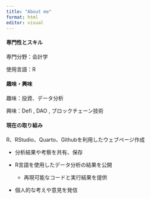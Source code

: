 ```yaml
---
title: "About me"
format: html
editor: visual
---
```


#### 専門性とスキル

専門分野：会計学

使用言語：R

#### 趣味・興味

趣味：投資、データ分析

興味：Defi , DAO , ブロックチェーン技術

#### 現在の取り組み

R、RStudio、Quarto、Githubを利用したウェブページ作成

-   分析結果や考察を共有、保存

-   R言語を使用したデータ分析の結果を公開

    -   再現可能なコードと実行結果を提供

-   個人的な考えや意見を発信
